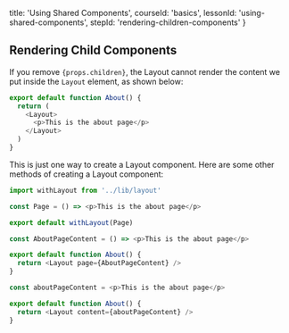 
  title: 'Using Shared Components',
  courseId: 'basics',
  lessonId: 'using-shared-components',
  stepId: 'rendering-children-components'
}

## Rendering Child Components

If you remove `{props.children}`, the Layout cannot render the content we put inside the `Layout` element, as shown below:

```js
export default function About() {
  return (
    <Layout>
      <p>This is the about page</p>
    </Layout>
  )
}
```

This is just one way to create a Layout component. Here are some other methods of creating a Layout component:

```js
import withLayout from '../lib/layout'

const Page = () => <p>This is the about page</p>

export default withLayout(Page)
```

```js
const AboutPageContent = () => <p>This is the about page</p>

export default function About() {
  return <Layout page={AboutPageContent} />
}
```

```js
const aboutPageContent = <p>This is the about page</p>

export default function About() {
  return <Layout content={aboutPageContent} />
}
```

